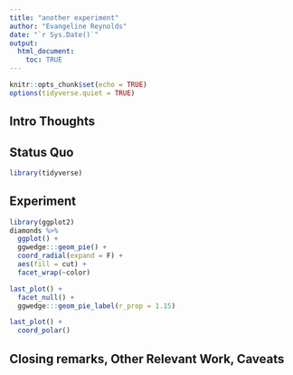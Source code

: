 ```yaml
---
title: "another experiment"
author: "Evangeline Reynolds"
date: "`r Sys.Date()`"
output: 
  html_document:
    toc: TRUE
---
```


```r
knitr::opts_chunk$set(echo = TRUE)
options(tidyverse.quiet = TRUE)
```




## Intro Thoughts


## Status Quo

```r
library(tidyverse)

```

## Experiment

```r
library(ggplot2)
diamonds %>% 
  ggplot() + 
  ggwedge:::geom_pie() + 
  coord_radial(expand = F) + 
  aes(fill = cut) + 
  facet_wrap(~color) 

last_plot() + 
  facet_null() +
  ggwedge:::geom_pie_label(r_prop = 1.15) 

last_plot() +
  coord_polar()
```





## Closing remarks, Other Relevant Work, Caveats
